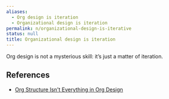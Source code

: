 ```yaml
---
aliases:
  - Org design is iteration
  - Organizational design is iteration
permalink: n/organizational-design-is-iterative
status: null
title: Organizational design is iteration
---
```

Org design is not a mysterious skill: it’s just a matter of iteration.

## References

- [Org Structure Isn't Everything in Org Design](https://commoncog.com/blog/org-structure-isnt-everything-org-design/)
